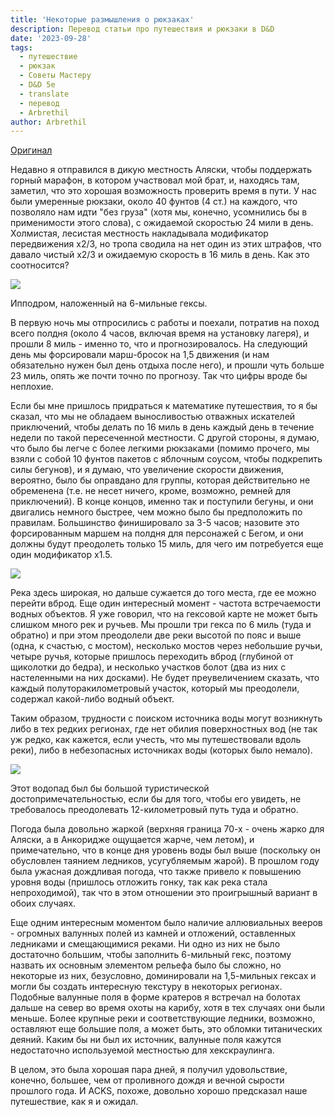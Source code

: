 ```yaml
---
title: 'Некоторые размышления о рюкзаках'
description: Перевод статьи про путешествия и рюкзаки в D&D
date: '2023-09-28'
tags:
  - путешествие
  - рюкзак
  - Советы Мастеру
  - D&D 5e
  - translate
  - перевод
  - Arbrethil
author: Arbrethil
---
```


[Оригинал](https://arbrethil.substack.com/p/some-reflections-on-backpacking?utm_source=profile&utm_medium=reader2)

Недавно я отправился в дикую местность Аляски, чтобы поддержать горный марафон, в котором участвовал мой брат, и, находясь там, заметил, что это хорошая возможность проверить время в пути. У нас были умеренные рюкзаки, около 40 фунтов (4 ст.) на каждого, что позволяло нам идти "без груза" (хотя мы, конечно, усомнились бы в применимости этого слова), с ожидаемой скоростью 24 мили в день. Холмистая, лесистая местность накладывала модификатор передвижения x2/3, но тропа сводила на нет один из этих штрафов, что давало чистый x2/3 и ожидаемую скорость в 16 миль в день. Как это соотносится?

![](/images/arberthil-backpacking-1.jpg)

Ипподром, наложенный на 6-мильные гексы.

В первую ночь мы отпросились с работы и поехали, потратив на поход всего полдня (около 4 часов, включая время на установку лагеря), и прошли 8 миль - именно то, что и прогнозировалось. На следующий день мы форсировали марш-бросок на 1,5 движения (и нам обязательно нужен был день отдыха после него), и прошли чуть больше 23 миль, опять же почти точно по прогнозу. Так что цифры вроде бы неплохие.

Если бы мне пришлось придраться к математике путешествия, то я бы сказал, что мы не обладаем выносливостью отважных искателей приключений, чтобы делать по 16 миль в день каждый день в течение недели по такой пересеченной местности. С другой стороны, я думаю, что было бы легче с более легкими рюкзаками (помимо прочего, мы взяли с собой 10 фунтов пакетов с яблочным соусом, чтобы подкрепить силы бегунов), и я думаю, что увеличение скорости движения, вероятно, было бы оправдано для группы, которая действительно не обременена (т.е. не несет ничего, кроме, возможно, ремней для приключений). В конце концов, именно так и поступили бегуны, и они двигались немного быстрее, чем можно было бы предположить по правилам. Большинство финишировало за 3-5 часов; назовите это форсированным маршем на полдня для персонажей с Бегом, и они должны будут преодолеть только 15 миль, для чего им потребуется еще один модификатор x1.5.

![](/images/arberthil-backpacking-2.jpg)

Река здесь широкая, но дальше сужается до того места, где ее можно перейти вброд.
Еще один интересный момент - частота встречаемости водных объектов. Я уже говорил, что на гексовой карте не может быть слишком много рек и ручьев. Мы прошли три гекса по 6 миль (туда и обратно) и при этом преодолели две реки высотой по пояс и выше (одна, к счастью, с мостом), несколько мостов через небольшие ручьи, четыре ручья, которые пришлось переходить вброд (глубиной от щиколотки до бедра), и несколько участков болот (два из них с настеленными на них досками). Не будет преувеличением сказать, что каждый полуторакилометровый участок, который мы преодолели, содержал какой-либо водный объект.

Таким образом, трудности с поиском источника воды могут возникнуть либо в тех редких регионах, где нет обилия поверхностных вод (не так уж редко, как кажется, если учесть, что мы путешествовали вдоль реки), либо в небезопасных источниках воды (которых было немало).

![](/images/arberthil-backpacking-3.jpg)

Этот водопад был бы большой туристической достопримечательностью, если бы для того, чтобы его увидеть, не требовалось преодолевать 12-километровый путь туда и обратно.

Погода была довольно жаркой (верхняя граница 70-х - очень жарко для Аляски, а в Анкоридже ощущается жарче, чем летом), и примечательно, что в конце дня уровень воды был выше (поскольку он обусловлен таянием ледников, усугубляемым жарой). В прошлом году была ужасная дождливая погода, что также привело к повышению уровня воды (пришлось отложить гонку, так как река стала непроходимой), так что в этом отношении это проигрышный вариант в обоих случаях.

Еще одним интересным моментом было наличие аллювиальных вееров - огромных валунных полей из камней и отложений, оставленных ледниками и смещающимися реками. Ни одно из них не было достаточно большим, чтобы заполнить 6-мильный гекс, поэтому назвать их основным элементом рельефа было бы сложно, но некоторые из них, безусловно, доминировали на 1,5-мильных гексах и могли бы создать интересную текстуру в некоторых регионах. Подобные валунные поля в форме кратеров я встречал на болотах дальше на север во время охоты на карибу, хотя в тех случаях они были меньше. Более крупные реки и соответствующие ледники, возможно, оставляют еще большие поля, а может быть, это обломки титанических деяний. Каким бы ни был их источник, валунные поля кажутся недостаточно используемой местностью для хекскраулинга.

В целом, это была хорошая пара дней, я получил удовольствие, конечно, большее, чем от проливного дождя и вечной сырости прошлого года. И ACKS, похоже, довольно хорошо предсказал наше путешествие, как я и ожидал.

